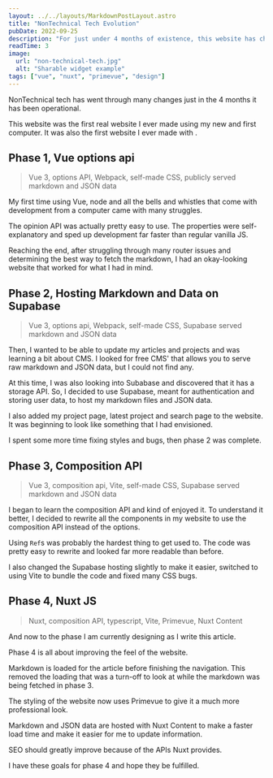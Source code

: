 ```yaml
---
layout: ../../layouts/MarkdownPostLayout.astro
title: "NonTechnical Tech Evolution"
pubDate: 2022-09-25
description: "For just under 4 months of existence, this website has changed in many ways."
readTime: 3
image:
  url: "non-technical-tech.jpg"
  alt: "Sharable widget example"
tags: ["vue", "nuxt", "primevue", "design"]
---
```



NonTechnical tech has went through many changes just in the 4 months it has been operational.

This website was the first real website I ever made using my new and first computer. It was also the first website I ever made with <Tag name="vue"/>.

## Phase 1, Vue options api

> Vue 3, options API, Webpack, self-made CSS, publicly served markdown and JSON data

My first time using Vue, node and all the bells and whistles that come with development from a computer came with many struggles.

The opinion API was actually pretty easy to use. The properties were self-explanatory and sped up development far faster than regular vanilla JS.

Reaching the end, after struggling through many router issues and determining the best way to fetch the markdown, I had an okay-looking website that worked for what I had in mind.

## Phase 2, Hosting Markdown and Data on Supabase

> Vue 3, options api, Webpack, self-made CSS, Supabase served markdown and JSON data

Then, I wanted to be able to update my articles and projects and was learning a bit about CMS. I looked for free CMS' that allows you to serve raw markdown and JSON data, but I could not find any.

At this time, I was also looking into Subabase and discovered that it has a storage API. So, I decided to use Supabase, meant for authentication and storing user data, to host my markdown files and JSON data.

I also added my project page, latest project and search page to the website. It was beginning to look like something that I had envisioned.

I spent some more time fixing styles and bugs, then phase 2 was complete.

## Phase 3, Composition API

> Vue 3, composition api, Vite, self-made CSS, Supabase served markdown and JSON data

I began to learn the composition API and kind of enjoyed it. To understand it better, I decided to rewrite all the components in my website to use the composition API instead of the options.

Using `Ref`s was probably the hardest thing to get used to. The code was pretty easy to rewrite and looked far more readable than before.

I also changed the Supabase hosting slightly to make it easier, switched to using Vite to bundle the code and fixed many CSS bugs.

## Phase 4, Nuxt JS

> Nuxt, composition API, typescript, Vite, Primevue, Nuxt Content

And now to the phase I am currently designing as I write this article.

Phase 4 is all about improving the feel of the website.

Markdown is loaded for the article before finishing the navigation. This removed the loading that was a turn-off to look at while the markdown was being fetched in phase 3.

The styling of the website now uses Primevue to give it a much more professional look.

Markdown and JSON data are hosted with Nuxt Content to make a faster load time and make it easier for me to update information.

SEO should greatly improve because of the APIs Nuxt provides.

I have these goals for phase 4 and hope they be fulfilled.
